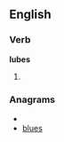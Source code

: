 
==English==

===Verb===
'''lubes'''

# {{third-person singular of|[[lube]]}}

===Anagrams===
* {{alphagram|belsu}}
* [[blues#English|blues]]
